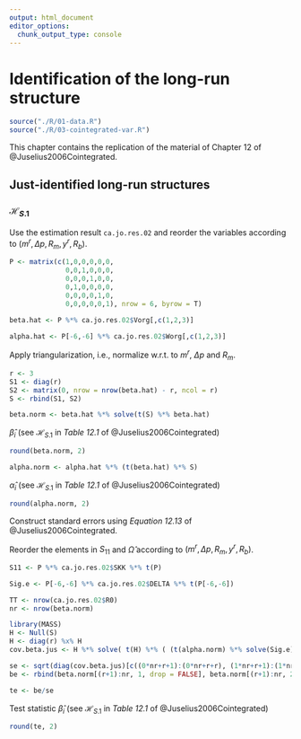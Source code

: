 ```yaml
---
output: html_document
editor_options: 
  chunk_output_type: console
---
```

# Identification of the long-run structure

```r

source("./R/01-data.R")
source("./R/03-cointegrated-var.R")

```

This chapter contains the replication of the material of Chapter 12 of @Juselius2006Cointegrated.

## Just-identified long-run structures

### $\mathcal{H}_{S.1}$

Use the estimation result `ca.jo.res.02` and reorder the variables according to $\left(m^r, \Delta p, R_m, y^r, R_b\right)$.

```r

P <- matrix(c(1,0,0,0,0,0,
              0,0,1,0,0,0,
              0,0,0,1,0,0,
              0,1,0,0,0,0,
              0,0,0,0,1,0,
              0,0,0,0,0,1), nrow = 6, byrow = T)

beta.hat <- P %*% ca.jo.res.02$Vorg[,c(1,2,3)]

alpha.hat <- P[-6,-6] %*% ca.jo.res.02$Worg[,c(1,2,3)]

```

Apply triangularization, i.e., normalize w.r.t. to $m^r$, $\Delta p$ and $R_m$.

```r

r <- 3
S1 <- diag(r)
S2 <- matrix(0, nrow = nrow(beta.hat) - r, ncol = r)
S <- rbind(S1, S2)

```

```r

beta.norm <- beta.hat %*% solve(t(S) %*% beta.hat)

```

$\widehat{\beta}_i$ (see $\mathcal{H}_{S.1}$ in *Table 12.1* of @Juselius2006Cointegrated)

```r

round(beta.norm, 2)

```

```r

alpha.norm <- alpha.hat %*% (t(beta.hat) %*% S)

```

$\widehat{\alpha}_i$ (see $\mathcal{H}_{S.1}$ in *Table 12.1* of @Juselius2006Cointegrated)

```r

round(alpha.norm, 2)

```

Construct standard errors using *Equation 12.13* of @Juselius2006Cointegrated.

Reorder the elements in $S_{11}$ and $\widehat{\Omega}$ according to $\left(m^r, \Delta p, R_m, y^r, R_b\right)$.

```r

S11 <- P %*% ca.jo.res.02$SKK %*% t(P)

```

```r

Sig.e <- P[-6,-6] %*% ca.jo.res.02$DELTA %*% t(P[-6,-6])

```

```r

TT <- nrow(ca.jo.res.02$R0)
nr <- nrow(beta.norm)

library(MASS)
H <- Null(S)
H <- diag(r) %x% H
cov.beta.jus <- H %*% solve( t(H) %*% ( (t(alpha.norm) %*% solve(Sig.e) %*% alpha.norm) %x% S11 ) %*% H ) %*% t(H) / TT

```

```r

se <- sqrt(diag(cov.beta.jus)[c((0*nr+r+1):(0*nr+r+r), (1*nr+r+1):(1*nr+r+r), (2*nr+r+1):(2*nr+r+r))])
be <- rbind(beta.norm[(r+1):nr, 1, drop = FALSE], beta.norm[(r+1):nr, 2, drop = FALSE], beta.norm[(r+1):nr, 3, drop = FALSE])

te <- be/se

```

Test statistic $\widehat{\beta}_i$ (see $\mathcal{H}_{S.1}$ in *Table 12.1* of @Juselius2006Cointegrated)

```r

round(te, 2)

```


